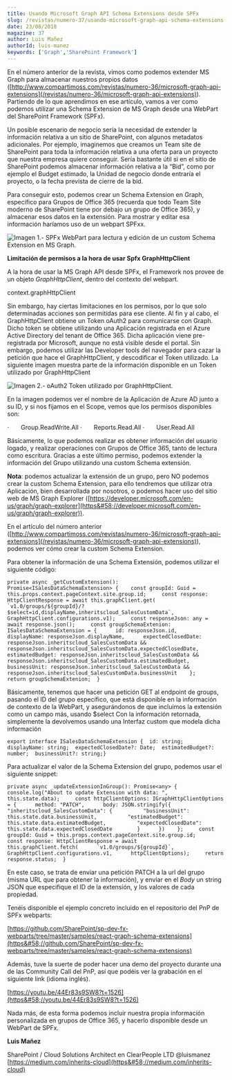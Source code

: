 ```yaml
---
title: Usando Microsoft Graph API Schema Extensions desde SPFx
slug: /revistas/numero-37/usando-microsoft-graph-api-schema-extensions-desde-spfx
date: 23/08/2018
magazine: 37
author: Luis Mañez
authorId: luis-manez
keywords: ['Graph','SharePoint Framework']
---
```



<ArticleHeader frontmatter={props.pageContext.frontmatter} />



En el número anterior de la revista, vimos como podemos extender MS Graph para almacenar nuestros propios datos ([http://www.compartimoss.com/revistas/numero-36/microsoft-graph-api-extensions](/revistas/numero-36/microsoft-graph-api-extensions)). Partiendo de lo que aprendimos en ese artículo, vamos a ver como podemos utilizar una Schema Extension de MS Graph desde una WebPart del SharePoint Framework (SPFx).

Un posible escenario de negocio sería la necesidad de extender la información relativa a un sitio de SharePoint, con algunos metadatos adicionales. Por ejemplo, imaginemos que creamos un Team site de SharePoint para toda la información relativa a una oferta para un proyecto que nuestra empresa quiere conseguir. Sería bastante útil si en el sitio de SharePoint podemos almacenar información relativa a la “Bid”, como por ejemplo el Budget estimado, la Unidad de negocio donde entraría el proyecto, o la fecha prevista de cierre de la bid.

Para conseguir esto, podemos crear un Schema Extension en Graph, específico para Grupos de Office 365 (recuerda que todo Team Site moderno de SharePoint tiene por debajo un grupo de Office 365), y almacenar esos datos en la extensión. Para mostrar y editar esa información haríamos uso de un webpart SPFxx.

![Imagen 1.- SPFx WebPart para lectura y edición de un custom Schema Extension en MS Graph.](../../../images/numero37/usando-microsoft-graph-api-schema-extensions-desde-spfx/image1.png)

**Limitación de permisos a la hora de usar Spfx GraphHttpClient**

A la hora de usar la MS Graph API desde SPFx, el Framework nos provee de un objeto *GraphHttpClient*, dentro del contexto del webpart.

context.graphHttpClient

Sin embargo, hay ciertas limitaciones en los permisos, por lo que solo determinadas acciones son permitidas para ese cliente. Al fin y al cabo, el GraphHttpClient obtiene un Token oAuth2 para comunicarse con Graph. Dicho token se obtiene utilizando una Aplicación registrada en el Azure Active Directory del tenant de Office 365. Dicha aplicación viene pre-registrada por Microsoft, aunque no está visible desde el portal. Sin embargo, podemos utilizar las Developer tools del navegador para cazar la petición que hace el GraphHttpClient, y descodificar el Token utilizado. La siguiente imagen muestra parte de la información disponible en un Token utilizado por GraphHttpClient

![Imagen 2.- oAuth2 Token utilizado por GraphHttpClient.](../../../images/numero37/usando-microsoft-graph-api-schema-extensions-desde-spfx/image2.png)

En la imagen podemos ver el nombre de la Aplicación de Azure AD junto a su ID, y si nos fijamos en el Scope, vemos que los permisos disponibles son:

·       Group.ReadWrite.All
·       Reports.Read.All
·       User.Read.All

Básicamente, lo que podemos realizar es obtener información del usuario logado, y realizar operaciones con Grupos de Office 365, tanto de lectura como escritura. Gracias a este último permiso, podemos extender la información del Grupo utilizando una custom Schema extensión.

**Nota**: podemos actualizar la extensión de un grupo, pero NO podemos crear la custom Schema Extension, para ello tendremos que utilizar otra Aplicación, bien desarrollada por nosotros, o podemos hacer uso del sitio web de MS Graph Explorer ([https://developer.microsoft.com/en-us/graph/graph-explorer](https&#58;//developer.microsoft.com/en-us/graph/graph-explorer)).

En el artículo del número anterior ([http://www.compartimoss.com/revistas/numero-36/microsoft-graph-api-extensions](/revistas/numero-36/microsoft-graph-api-extensions)), podemos ver cómo crear la custom Schema Extension.

Para obtener la información de una Schema Extensión, podemos utilizar el siguiente código:​

```
private async _getCustomExtension(): Promise<ISalesDataSchemaExtension> {    const groupId: Guid = this.props.context.pageContext.site.group.id;     const response: HttpClientResponse = await this.graphClient.get(      `v1.0/groups/${groupId}/?$select=id,displayName,inheritscloud_SalesCustomData`,      GraphHttpClient.configurations.v1);     const responseJson: any = await response.json();     const groupSchemaExtenion: ISalesDataSchemaExtension = {      id: responseJson.id,      displayName: responseJson.displayName,      expectedClosedDate: responseJson.inheritscloud_SalesCustomData &&        responseJson.inheritscloud_SalesCustomData.expectedClosedDate,      estimatedBudget: responseJson.inheritscloud_SalesCustomData &&        responseJson.inheritscloud_SalesCustomData.estimatedBudget,      businessUnit: responseJson.inheritscloud_SalesCustomData &&        responseJson.inheritscloud_SalesCustomData.businessUnit    };     return groupSchemaExtenion;  }​
```

Básicamente, tenemos que hacer una petición GET al endpoint de groups, pasando el ID del grupo específico, que está disponible en la información de contexto de la WebPart, y asegurándonos de que incluimos la extensión como un campo más, usando $select
Con la información retornada, simplemente la devolvemos usando una Interfaz custom que modela dicha información

```
export interface ISalesDataSchemaExtension {  id: string;  displayName: string;  expectedClosedDate?: Date;  estimatedBudget?: number;  businessUnit?: string;}​
```



Para actualizar el valor de la Schema Extension del grupo, podemos usar el siguiente snippet:

```
private async _updateExtensionInGroup(): Promise<any> {    console.log("About to update Extension with data: ", this.state.data);     const httpClientOptions: IGraphHttpClientOptions = {      method: "PATCH",      body: JSON.stringify({        "inheritscloud_SalesCustomData": {          "businessUnit": this.state.data.businessUnit,          "estimatedBudget": this.state.data.estimatedBudget,          "expectedClosedDate": this.state.data.expectedClosedDate        }      })    };     const groupId: Guid = this.props.context.pageContext.site.group.id;     const response: HttpClientResponse = await this.graphClient.fetch(      `v1.0/groups/${groupId}`,      GraphHttpClient.configurations.v1,      httpClientOptions);     return response.status;  }​
```



En este caso, se trata de enviar una petición PATCH a la url del grupo (misma URL que para obtener la información), y enviar en el *Body* un string JSON que especifique el ID de la extensión, y los valores de cada propiedad.

Tenéis disponible el ejemplo concreto incluido en el repositorio del PnP de SPFx webparts:

[https://github.com/SharePoint/sp-dev-fx-webparts/tree/master/samples/react-graph-schema-extensions](https&#58;//github.com/SharePoint/sp-dev-fx-webparts/tree/master/samples/react-graph-schema-extensions)

Además, tuve la suerte de poder hacer una demo del proyecto durante una de las Community Call del PnP, así que podéis ver la grabación en el siguiente link (idioma inglés).

[https://youtu.be/44Er83s9SW8?t=1526](https&#58;//youtu.be/44Er83s9SW8?t=1526)

Nada más, de esta forma podemos incluir nuestra propia información personalizada en grupos de Office 365, y hacerlo disponible desde un WebPart de SPFx.



**Luis Mañez**

SharePoint / Cloud Solutions Architect en ClearPeople LTD
 @luismanez
 [https://medium.com/inherits-cloud](https&#58;//medium.com/inherits-cloud)​

